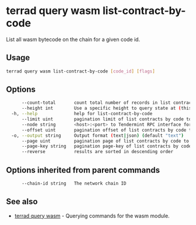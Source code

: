 # terrad query wasm list-contract-by-code

List all wasm bytecode on the chain for a given code id.

## Usage

```sh Terrad
terrad query wasm list-contract-by-code [code_id] [flags]
```

## Options

```sh Terrad
      --count-total       count total number of records in list contracts by code to query for
      --height int        Use a specific height to query state at (this can error if the node is pruning state)
  -h, --help              help for list-contract-by-code
      --limit uint        pagination limit of list contracts by code to query for (default 100)
      --node string       <host>:<port> to Tendermint RPC interface for this chain (default "tcp://localhost:26657")
      --offset uint       pagination offset of list contracts by code to query for
  -o, --output string     Output format (text|json) (default "text")
      --page uint         pagination page of list contracts by code to query for. This sets offset to a multiple of limit (default 1)
      --page-key string   pagination page-key of list contracts by code to query for
      --reverse           results are sorted in descending order
```

## Options inherited from parent commands

```sh Terrad
      --chain-id string   The network chain ID
```

## See also

* [terrad query wasm](./terrad_query_wasm.mdx)	 - Querying commands for the wasm module.



